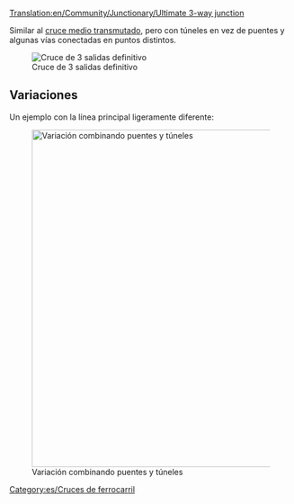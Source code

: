 [[Translation:en/Community/Junctionary/Ultimate 3-way junction]]
{{es/Menú de Cruces}}

Similar al [[es/Community/Junctionary/Cruce medio transmutado|cruce medio transmutado]], pero con túneles en vez de puentes y algunas vías conectadas en puntos distintos.

[[File:en/ultimate 3way junction.png|frame|none|Cruce de 3 salidas definitivo]]

{{es/Criterios sobre cruces|Medio|2|1|0|0|1|1|1|1|0|0|0||Los trenes averiados afectan una línea.|
'''Pros'''
*Alta velocidad.
*Alta capacidad de tráfico.
*Atascos muy poco probables.
*Área pequeña.
*No hay curvas cerradas.
*Puede ser fácilmente construido para cualquier longitud de los trenes.
*Espacio de espera adecuado para que giren los trenes.

'''Contras'''
*Lagunas de señalización en los túneles. (Duplicar los túneles hace que el cruce sea por lo menos 2x2 casillas más grande y más difícil de construir)

'''Consejos'''
*Comience por construir el primer tramo corto diagonal, de longitud igual a la del tren.
}}

==Variaciones==
Un ejemplo con la línea principal ligeramente diferente:

[[File:en/3way-over-under.jpeg|none|thumb|600px|Variación combinando puentes y túneles]]

{{es/Criterios sobre cruces|Medio|3|1|1|1|0|1|1|1|0|0|0||Los trenes averiados afectan una línea.|

'''Pros'''
*Alta capacidad de tráfico.

'''Contras'''
*Lento, excepto si las vías son diagonales.
*Atascos más probables que en el ejemplo anterior.
*Requiere espacio entre las vías.
*Curvas cerradas, excepto si las vías son diagonales.
*No hay suficiente espacio de espera para que den la vuelta los trenes.
*Deficiencias de señalización en los puentes y túneles.
*Los puentes frenan los trenes de levitación magnética de alta velocidad.
}}

[[Category:es/Cruces de ferrocarril]]
